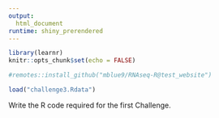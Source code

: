 ```yaml
---
output: 
  html_document
runtime: shiny_prerendered
---
```

<script src="https://cdn.jsdelivr.net/npm/iframe-resizer/js/iframeResizer.contentWindow.min.js" type="text/javascript"></script>

```r
library(learnr)
knitr::opts_chunk$set(echo = FALSE)
```

```r
#remotes::install_github("mblue9/RNAseq-R@test_website")
```

```r
load("challenge3.Rdata")
```

Write the R code required for the first Challenge.

```r
```
